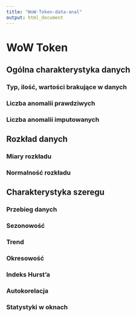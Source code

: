```yaml
---
title: "WoW-Token-data-anal"
output: html_document
---
```


# WoW Token

## Ogólna charakterystyka danych 

### Typ, ilość, wartości brakujące w danych

### Liczba anomalii prawdziwych 

### Liczba anomalii imputowanych

## Rozkład danych

### Miary rozkładu

### Normalność rozkładu

## Charakterystyka szeregu

### Przebieg danych

### Sezonowość

### Trend

### Okresowość 

### Indeks Hurst'a

### Autokorelacja

### Statystyki w oknach 
